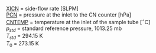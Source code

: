 <p class=box>
[XICN](#xicnc) = side-flow rate [SLPM]  
[PCN](#pcn) = pressure at the inlet to the CN counter [hPa]  
[CNTEMP](#cntemp) = temperature at the inlet of the sample tube [$^{\circ}$C]  
$p_{std}$ = standard reference pressure, 1013.25 mb  
$T_{std}$\sindex[lis]{Tr@$T_{std}$= absolute reference temperature, STP}
= 294.15 K   
$T_{0}$ = 273.15\ K  
</p><p class=box2>
\begin{equation}
\mathrm{\{XICNC\} = \{XICN\}}\frac{p_{std}}{\mathrm{\{PCN\}}}\frac{(\{\mathrm{CNTEMP\}}+T_{0})}{T_{std}}
(\#eq:XICNCbox)
\end{equation}
</p>  
